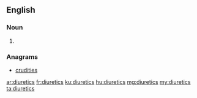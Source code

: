 ==English==

===Noun===
{{head|en|plural}}

# {{plural of|diuretic|lang=en|nocat=1}}

===Anagrams===
* [[crudities#English|crudities]]

[[ar:diuretics]]
[[fr:diuretics]]
[[ku:diuretics]]
[[hu:diuretics]]
[[mg:diuretics]]
[[my:diuretics]]
[[ta:diuretics]]